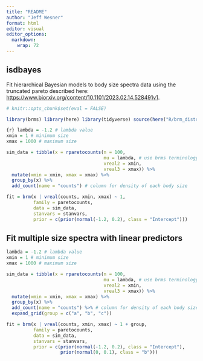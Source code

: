 ```yaml
---
title: "README"
author: "Jeff Wesner"
format: html
editor: visual
editor_options: 
  markdown: 
    wrap: 72
---
```


## isdbayes

Fit hierarchical Bayesian models to body size spectra data using the
truncated pareto described here:
<https://www.biorxiv.org/content/10.1101/2023.02.14.528491v1>.

```r
# knitr::opts_chunk$set(eval = FALSE)
```

```r
library(brms) library(here) library(tidyverse) source(here("R/brm_distributions.R"))
```

```r
{r} lambda = -1.2 # lambda value 
xmin = 1 # minimum size 
xmax = 1000 # maximum size

sim_data = tibble(x = rparetocounts(n = 100, 
                                    mu = lambda, # use brms terminology
                                    vreal2 = xmin, 
                                    vreal3 = xmax)) %>% 
  mutate(xmin = xmin, xmax = xmax) %>% 
  group_by(x) %>% 
  add_count(name = "counts") # column for density of each body size

fit = brm(x | vreal(counts, xmin, xmax) ~ 1, 
          family = paretocounts, 
          data = sim_data, 
          stanvars = stanvars,
          prior = c(prior(normal(-1.2, 0.2), class = "Intercept")))

```

## Fit multiple size spectra with linear predictors

```r
lambda = -1.2 # lambda value 
xmin = 1 # minimum size 
xmax = 1000 # maximum size

sim_data = tibble(x = rparetocounts(n = 100, 
                                    mu = lambda, # use brms terminology
                                    vreal2 = xmin, 
                                    vreal3 = xmax)) %>% 
  mutate(xmin = xmin, xmax = xmax) %>% 
  group_by(x) %>% 
  add_count(name = "counts") %>% # column for density of each body size
  expand_grid(group = c("a", "b", "c"))

fit = brm(x | vreal(counts, xmin, xmax) ~ 1 + group, 
          family = paretocounts, 
          data = sim_data,
          stanvars = stanvars,
          prior = c(prior(normal(-1.2, 0.2), class = "Intercept"),
                    prior(normal(0, 0.1), class = "b")))
```
